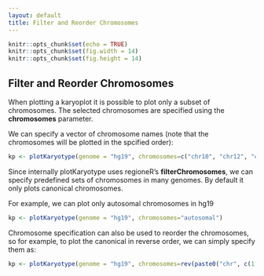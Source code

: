 ```yaml
---
layout: default
title: Filter and Reorder Chromosomes
---
```



```r
knitr::opts_chunk$set(echo = TRUE)
knitr::opts_chunk$set(fig.width = 14)
knitr::opts_chunk$set(fig.height = 14)
```

## Filter and Reorder Chromosomes

When plotting a karyoplot it is possible to plot only a subset of chromosomes. The 
selected chromosomes are specified using the **chromosomes** parameter.

We can specify a vector of chromosome names (note that the chromosomes will be plotted in the
                                             spcified order):
  
```r

kp <- plotKaryotype(genome = "hg19", chromosomes=c("chr10", "chr12", "chr2"))

```

Since internally plotKaryotype uses regioneR's **filterChromosomes**, we can specify predefined
sets of chromosomes in many genomes. By default it only plots canonical chromosomes.

For example, we can plot only autosomal chromosomes in hg19

```r

kp <- plotKaryotype(genome = "hg19", chromosomes="autosomal")

```

Chromosome specification can also be used to reorder the chromosomes, so for example,
to plot the canonical in reverse order, we can simply specify them as:

```r

kp <- plotKaryotype(genome = "hg19", chromosomes=rev(paste0("chr", c(1:22, "X", "Y"))))

```
